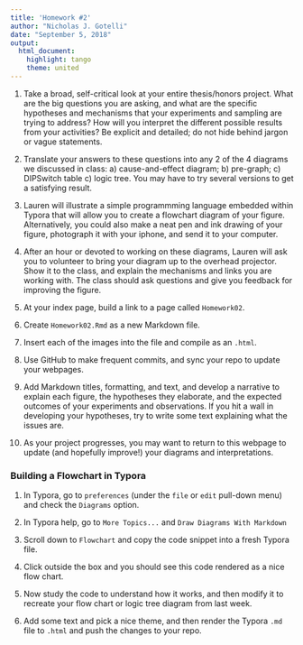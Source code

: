 ---
title: 'Homework #2'
author: "Nicholas J. Gotelli"
date: "September 5, 2018"
output: 
  html_document: 
    highlight: tango
    theme: united
---


1. Take a broad, self-critical look at your entire thesis/honors project. What are the big questions you are asking, and what are the specific hypotheses and mechanisms that your experiments and sampling are trying to address? How will you interpret the different possible results from your activities? Be explicit and detailed; do not hide behind jargon or vague statements.  

2. Translate your answers to these questions into any 2 of the 4 diagrams we discussed in class: a) cause-and-effect diagram; b) pre-graph; c) DIPSwitch table c) logic tree. You may have to try several versions to get a satisfying result.

3. Lauren will illustrate a simple programmming language embedded within Typora that will allow you to create a flowchart diagram of your figure. Alternatively, you could also make a neat pen and ink drawing of your figure, photograph it with your iphone, and send it to your computer.

4. After an hour or devoted to working on these diagrams, Lauren will ask you to volunteer to bring your diagram up to the overhead projector. Show it to the class, and explain the mechanisms and links you are working with. The class should ask questions and give you feedback for improving the figure.

5. At your index page, build a link to a page called `Homework02`.

6. Create `Homework02.Rmd` as a new Markdown file.

7. Insert each of the images into the file and compile as an `.html`.

8. Use GitHub to make frequent commits, and sync your repo to update your webpages.

9. Add Markdown titles, formatting, and text, and develop a narrative to explain each figure, the hypotheses they elaborate, and the expected outcomes of your experiments and observations. If you hit a wall in developing your hypotheses, try to write some text explaining what the issues are. 

10. As your project progresses, you may want to return to this webpage to update (and hopefully improve!) your diagrams and interpretations.

### Building a Flowchart in Typora

1. In Typora, go to `preferences` (under the `file` or `edit` pull-down menu) and check the `Diagrams` option.

2. In Typora help, go to `More Topics...` and `Draw Diagrams With Markdown`

3. Scroll down to `Flowchart` and copy the code snippet into a fresh Typora file.

4. Click outside the box and you should see this code rendered as a nice flow chart.

5. Now study the code to understand how it works, and then modify it to recreate your flow chart or logic tree diagram from last week. 

6. Add some text and pick a nice theme, and then render the Typora `.md` file to `.html` and push the changes to your repo.

